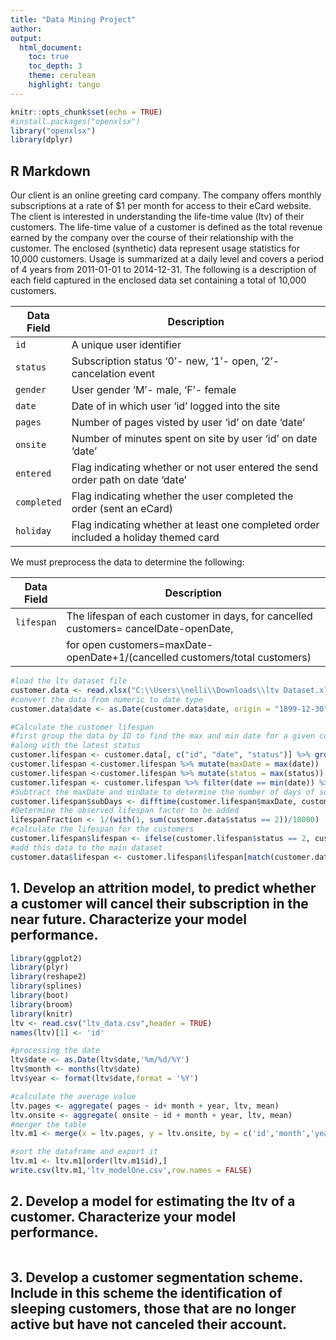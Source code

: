 ---
title: "Data Mining Project"
author: 
output: 
  html_document:
    toc: true
    toc_depth: 3
    theme: cerulean
    highlight: tango
---

```{r setup, include=FALSE, message=FALSE}
knitr::opts_chunk$set(echo = TRUE)
#install.packages("openxlsx")
library("openxlsx")
library(dplyr)


```

## R Markdown

Our client is an online greeting card company. The company offers monthly subscriptions at a rate of $1 per month for access to their eCard website. The client is interested in understanding the life-time value (ltv) of their customers.
The life-time value of a customer is defined as the total revenue earned by the company over the course of their relationship with the customer.
The enclosed (synthetic) data represent usage statistics for 10,000 customers. Usage is summarized at a daily level and covers a period of 4 years from 2011-01-01 to 2014-12-31.
The following is a description of each field captured in the enclosed data set containing a total of 10,000 customers.

| Data Field | Description                                                                         | 
|------------|-------------------------------------------------------------------------------------|
| `id`       | A unique user identifier                                                            |
| `status`   | Subscription status ‘0’- new, ‘1’- open, ‘2’- cancelation event                     |
| `gender`   | User gender ‘M’- male, ‘F’- female                                                  |
| `date`     | Date of in which user ‘id’ logged into the site                                     |
| `pages`    | Number of pages visted by user ‘id’ on date ‘date’                                  |
| `onsite`   | Number of minutes spent on site by user ‘id’ on date ‘date’                         |
| `entered`  | Flag indicating whether or not user entered the send order path on date ‘date’      |
| `completed`| Flag indicating whether the user completed the order (sent an eCard)                |
| `holiday`  | Flag indicating whether at least one completed order included a holiday themed card |

We must preprocess the data to determine the following: 

| Data Field | Description                                                                         | 
|------------|-------------------------------------------------------------------------------------|
| `lifespan` | The lifespan of each customer in days, for cancelled customers= cancelDate-openDate,|
|            | for open customers=maxDate-openDate+1/(cancelled customers/total customers)         |

```{r, cache=TRUE}
#load the ltv dataset file
customer.data <- read.xlsx("C:\\Users\\nelli\\Downloads\\ltv Dataset.xlsx",sheet = 1, colNames = TRUE)
#convert the data from numeric to date type 
customer.data$date <- as.Date(customer.data$date, origin = "1899-12-30")

#Calculate the customer lifespan 
#first group the data by ID to find the max and min date for a given customer
#along with the latest status 
customer.lifespan <- customer.data[, c("id", "date", "status")] %>% group_by(id)
customer.lifespan <-customer.lifespan %>% mutate(maxDate = max(date)) 
customer.lifespan <-customer.lifespan %>% mutate(status = max(status)) 
customer.lifespan <- customer.lifespan %>% filter(date == min(date)) %>% rename(minDate = date)
#Subtract the maxDate and minDate to determine the number of days of subscription
customer.lifespan$subDays <- difftime(customer.lifespan$maxDate, customer.lifespan$minDate, units = "days")
#Determine the observed lifespan factor to be added
lifespanFraction <- 1/(with(1, sum(customer.data$status == 2))/10000)
#calculate the lifespan for the customers
customer.lifespan$lifespan <- ifelse(customer.lifespan$status == 2, customer.lifespan$subDays, customer.lifespan$subDays + lifespanFraction)
#add this data to the main dataset 
customer.data$lifespan <- customer.lifespan$lifespan[match(customer.data$id,customer.lifespan$id)]

```

## 1.	Develop an attrition model, to predict whether a customer will cancel their subscription in the near future. Characterize your model performance.



```{r}
library(ggplot2)
library(plyr)
library(reshape2)
library(splines)
library(boot)
library(broom)
library(knitr)
ltv <- read.csv("ltv_data.csv",header = TRUE)
names(ltv)[1] <- 'id'
```

```{r}
#processing the date
ltv$date <- as.Date(ltv$date,'%m/%d/%Y')
ltv$month <- months(ltv$date)
ltv$year <- format(ltv$date,format = '%Y')
```

```{r}
#calculate the average value
ltv.pages <- aggregate( pages ~ id+ month + year, ltv, mean)
ltv.onsite <- aggregate( onsite ~ id + month + year, ltv, mean)
#merger the table
ltv.m1 <- merge(x = ltv.pages, y = ltv.onsite, by = c('id','month','year'), all.x = TRUE)
```

```{r}
#sort the dataframe and export it
ltv.m1 <- ltv.m1[order(ltv.m1$id),]
write.csv(ltv.m1,'ltv_modelOne.csv',row.names = FALSE)
```



## 2.	Develop a model for estimating the ltv of a customer. Characterize your model performance.


```{r}

```

## 3.	Develop a customer segmentation scheme. Include in this scheme the identification of sleeping customers, those that are no longer active but have not canceled their account.


```{r}

```

